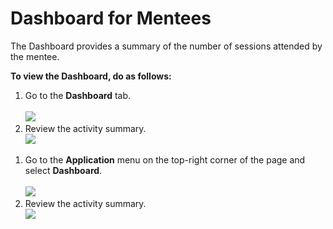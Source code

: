 
# Dashboard for Mentees

The Dashboard provides a summary of the number of sessions attended by the mentee.

**To view the Dashboard, do as follows:**

<Tabs>
<TabItem value="mentored mobile application" label="Mobile App" default>
<ol>
<li>Go to the <b>Dashboard</b> tab.
<br />
<br />
<img src={DashboardIcon} />
</li>
<li>Review the activity summary.
<br />
<img src={MenteeDashboard} />
</li>
</ol>
</TabItem>
<TabItem value="mentored portal" label="Web Portal">
<ol>
<li>Go to the <b>Application</b> menu on the top-right corner of the page and select <b>Dashboard</b>.
<br />
<br />
<img src={PortalApplicationMenu} />
</li>
<li>Review the activity summary.
<br />
<img src={PortalMenteeDashboard} />
</li>
</ol>
</TabItem>
</Tabs>


